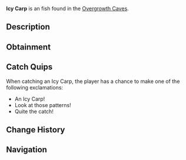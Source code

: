 {{FishInfobox
|image          = Icy Carp.png
|rarity         = Unusual
|sea            = First Sea
|location       = [[Overgrowth Caves]]
|sublocation    = 
|sources        = Fishing Rod
|radar_location = 
|xp             = 120
|weather        = 
|time           = 
|season         = Winter
|bait           = Bagel
|base_weight    = 7
|base_value     = 250
|weight_range   = 4
|base_chance    = 45
|base_resil     = 65
}}
'''Icy Carp''' is an {{Rarity|Unusual}} fish found in the [[Overgrowth Caves]].

== Description ==
{{Description|A hardy carp whose scales have adapted to form intricate ice-crystal patterns.|Bestiary Entry}}

== Obtainment ==
{{Description|Prefers the deeper pools within the cave.|Bestiary Hint}}
{{Fish Availability|
Overgrowth Caves
|top_rods      = 
Training Rod\226349.99\226349.99;
Champions Rod\213359.44\138813.36;
Firefly Rod\213290.74\176606.26;
Fixer's Rod\211769.37\153912.62;
Celestial Rod\211439.34\143558.61;
Flimsy Rod\144339.98\144339.98;
Buddy Bond Rod\114344.79\92303.69;
Astralhook Rod\202912.61\204880.57;
Ethereal Prism Rod\193974.48\199998.45;
No-Life Rod\191617.37\191617.37;
Seraphic Rod\189883.87\189883.87;
Avalanche Rod\203905.7\132824.33;
Depthseeker Rod\202733.09\148183.89;
Verdant Shear Rod\191093.67\162211.08;
Challenger's Rod\188578.4\188578.4;
Rod Of The Forgotten Fang\173355.19\173355.19;
Blazebringer Rod\172363.45\172363.45;
Zeus Rod\170501.04\161747.62;
Free Spirit Rod\168746.95\168746.95;
Volcanic Rod\166456.9\122752.14;
Rod Of The Depths\157421.43\157421.43;
Rod Of The Exalted One\147885.95\147885.95;
Trident Rod\137082.2\135393.61;
Steady Rod\90954.19\57541.23
|recommended   = Training Rod
}}

== Catch Quips ==
When catching an Icy Carp, the player has a chance to make one of the following exclamations:
* An Icy Carp!
* Look at those patterns!
* Quite the catch!

== Change History ==
{{Change History|{{subst:Current Version}}}}

== Navigation ==
{{Fish Navbox|Overgrowth Caves}}